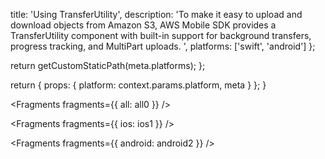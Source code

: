 
  title: 'Using TransferUtility',
  description:
    'To make it easy to upload and download objects from Amazon S3, AWS Mobile SDK provides a TransferUtility component with built-in support for background transfers, progress tracking, and MultiPart uploads. ',
  platforms: ['swift', 'android']
};

  return getCustomStaticPath(meta.platforms);
};

  return {
    props: {
      platform: context.params.platform,
      meta
    }
  };
}


<Fragments fragments={{ all: all0 }} />


<Fragments fragments={{ ios: ios1 }} />


<Fragments fragments={{ android: android2 }} />
